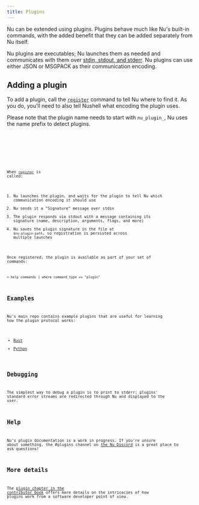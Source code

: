 ```yaml
---
title: Plugins
---
```



Nu can be extended using plugins. Plugins behave much like Nu's built-in commands, with the added benefit that they can be added separately from Nu itself.

Nu plugins are executables; Nu launches them as needed and communicates with them over [stdin, stdout, and stderr](https://en.wikipedia.org/wiki/Standard_streams). Nu plugins can use either JSON or MSGPACK as their communication encoding.

## Adding a plugin

To add a plugin, call the [`register`](/commands/docs/register) command to tell Nu where to find it. As you do, you'll need to also tell Nushell what encoding the plugin uses.

Please note that the plugin name needs to start with `nu_plugin_`, Nu uses the name prefix to detect plugins.

<Tabs>
  <TabItem label="Linux/MacOS">
    <Code code="register ./my_plugins/nu_plugin_cool" lang="nushell" />
  </TabItem>
  <TabItem label="Windows">
    <Code code="register .\my_plugins\nu_plugin_cool.exe" lang="nushell" />
  </TabItem>
</Tabs>

When [`register`](/commands/docs/register) is called:

1. Nu launches the plugin, and waits for the plugin to tell Nu which communication encoding it should use
2. Nu sends it a "Signature" message over stdin
3. The plugin responds via stdout with a message containing its signature (name, description, arguments, flags, and more)
4. Nu saves the plugin signature in the file at `$nu.plugin-path`, so registration is persisted across multiple launches

Once registered, the plugin is available as part of your set of commands:

```nushell
> help commands | where command_type == "plugin"
```

## Examples

Nu's main repo contains example plugins that are useful for learning how the plugin protocol works:

- [Rust](https://github.com/nushell/nushell/tree/main/crates/nu_plugin_example)
- [Python](https://github.com/nushell/nushell/blob/main/crates/nu_plugin_python)

## Debugging

The simplest way to debug a plugin is to print to stderr; plugins' standard error streams are redirected through Nu and displayed to the user.

## Help

Nu's plugin documentation is a work in progress. If you're unsure about something, the #plugins channel on [the Nu Discord](https://discord.gg/NtAbbGn) is a great place to ask questions!

## More details

The [plugin chapter in the contributor book](/contributor-book/plugins) offers more details on the intricacies of how plugins work from a software developer point of view.

